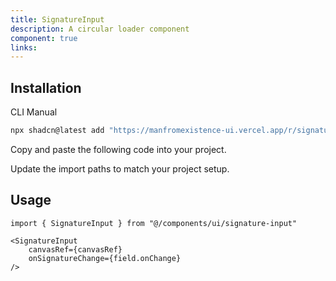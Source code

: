 ```yaml
---
title: SignatureInput
description: A circular loader component
component: true
links:
---
```


<ComponentPreview
  name="signature-input-demo"
  className="[&_.preview>[data-orientation=vertical]]:sm:max-w-[70%]"
  description="A Signature Input component"
/>

## Installation

<Tabs defaultValue="cli">

<TabsList>
  <TabsTrigger value="cli">CLI</TabsTrigger>
  <TabsTrigger value="manual">Manual</TabsTrigger>
</TabsList>

<TabsContent value="cli">

```bash
npx shadcn@latest add "https://manfromexistence-ui.vercel.app/r/signature-input"
```

</TabsContent>

<TabsContent value="manual">

<Steps>

<Step>Copy and paste the following code into your project.</Step>

<ComponentSource name="signature-input" />

<Step>Update the import paths to match your project setup.</Step>

</Steps>

</TabsContent>

</Tabs>

## Usage

```tsx
import { SignatureInput } from "@/components/ui/signature-input"
```

```tsx
<SignatureInput
    canvasRef={canvasRef}
    onSignatureChange={field.onChange}
/>
```
